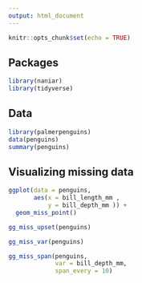 ```yaml
---
output: html_document
---
```


```r
knitr::opts_chunk$set(echo = TRUE)
```

## Packages

```r
library(naniar)
library(tidyverse)
```

## Data

```r
library(palmerpenguins)
data(penguins)
summary(penguins)
```

## Visualizing missing data

```r
ggplot(data = penguins,
       aes(x = bill_length_mm ,
           y = bill_depth_mm )) +
  geom_miss_point()
```

```r
gg_miss_upset(penguins)
```

```r
gg_miss_var(penguins)
```

```r
gg_miss_span(penguins,
             var = bill_depth_mm,
             span_every = 10)
```